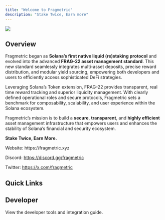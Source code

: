 ```yaml
---
title: "Welcome to Fragmetric"
description: "Stake Twice, Earn more"
---
```


<Frame>
  <img src="/src/assets/images/docs_main.png" />
</Frame>

## Overview

Fragmetric began as **Solana’s first native liquid (re)staking protocol** and evolved into the advanced **FRAG-22 asset management standard**. This new standard seamlessly integrates multi-asset deposits, precise reward distribution, and modular yield sourcing, empowering both developers and users to efficiently access sophisticated DeFi strategies.

Leveraging Solana’s Token extension, FRAG-22 provides transparent, real time reward tracking and superior liquidity management. With clearly defined operational roles and secure protocols, Fragmetric sets a benchmark for composability, scalability, and user experience within the Solana ecosystem.

Fragmetric’s mission is to build a **secure**, **transparent**, and **highly efficient** asset management infrastructure that empowers users and enhances the stability of Solana’s financial and security ecosystem.

**Stake Twice, Earn More.**

<Info>
  Website: https://fragmetric.xyz

Discord: https://discord.gg/fragmetric

Twitter: https://x.com/fragmetric

</Info>

## Quick Links

<CardGroup cols="2">
  <Card title="fragAsset" icon="dollar-sign" href="/assets"></Card>
  <Card
    title="Fragmetric Protocol"
    icon="shield-halved"
    href="/protocol"
  ></Card>
  <Card title="Guides" icon="sparkles" href="/home/guides"></Card>
  <Card title="Brand Kit" icon="star" href="/home/resources/brand-kit"></Card>
</CardGroup>

## Developer

<Card title="For Developers" icon="wrench" href="/dev">
  View the developer tools and integration guide.
</Card>
